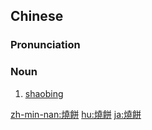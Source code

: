 {{also|烧饼}}
==Chinese==
{{zh-forms|s=烧饼}}

===Pronunciation===
{{zh-pron
|m=shāobǐng,tl=y
|c=siu1 beng2
|mn=sio-piáⁿ
|cat=n
}}

===Noun===
{{zh-noun}}

# [[shaobing]] {{gloss|baked, layered flatbread with or without sesame on top}}

{{zh-cat|Advanced}}

[[zh-min-nan:燒餅]]
[[hu:燒餅]]
[[ja:燒餅]]